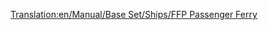 [[Translation:en/Manual/Base Set/Ships/FFP Passenger Ferry]]

{{en/Ships|Name=FFP Passenger Ferry
|Image=[[File:en/Ferry.png|FFP Passenger Ferry]]
|Cost=£21,325 ($42,650)
|Speed=64 km/h (40 mph)
|Annual=£1,312 ($2,624)
|Designed=1971
|Lifespan=30
|Capacity=130 Passengers
|Description=The FFP passenger ferry is a slow speed passenger ferry designed for port to port access over long distances. It is twice as fast as its MPS cousin, has a higher capacity, costs more and is slightly cheaper to run. The downside is that it takes a while to be introduced if starting from 1920 or 1950.
|Real-life=Fictional.
}}